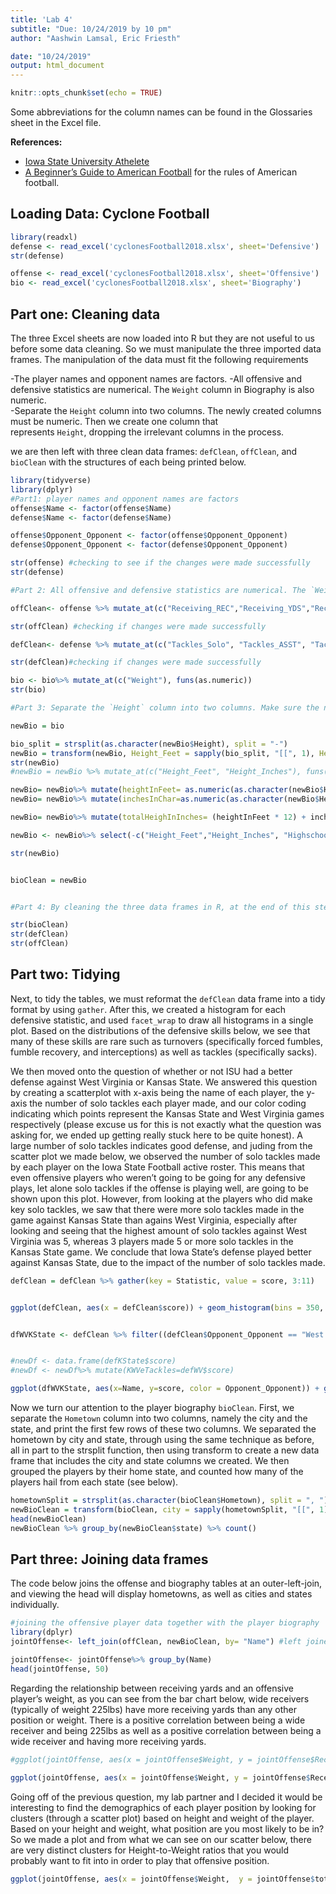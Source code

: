```yaml
---
title: 'Lab 4'
subtitle: "Due: 10/24/2019 by 10 pm"
author: "Aashwin Lamsal, Eric Friesth"

date: "10/24/2019"
output: html_document
---
```


```r
knitr::opts_chunk$set(echo = TRUE)
```


Some abbreviations for the column names can be found in the Glossaries sheet in the Excel file.

**References:**

- [Iowa State University Athelete](https://cyclones.com/index.aspx)
- [A Beginner's Guide to American Football](https://www.youtube.com/watch?v=3t6hM5tRlfA) for the rules of American football.

## Loading Data: Cyclone Football 
```r
library(readxl)
defense <- read_excel('cyclonesFootball2018.xlsx', sheet='Defensive')
str(defense)
```

```r
offense <- read_excel('cyclonesFootball2018.xlsx', sheet='Offensive')
bio <- read_excel('cyclonesFootball2018.xlsx', sheet='Biography')
```

## Part one: Cleaning data
The three Excel sheets are now loaded into R but they are not useful to us before some data cleaning. So we must manipulate the three imported data frames. The manipulation of the data must fit the following requirements

  -The player names and opponent names are factors.
  -All offensive and defensive statistics are numerical. The `Weight` column in Biography is also numeric.  
  -Separate the `Height` column into two columns. The newly created columns must be numeric. Then we create one column that     
   represents `Height`, dropping the irrelevant columns in the process.

  we are then left with three clean data frames: `defClean`, `offClean`, and `bioClean` with the structures of each being printed below.


```r
library(tidyverse)
library(dplyr)
#Part1: player names and opponent names are factors
offense$Name <- factor(offense$Name)
defense$Name <- factor(defense$Name)

offense$Opponent_Opponent <- factor(offense$Opponent_Opponent)
defense$Opponent_Opponent <- factor(defense$Opponent_Opponent)

str(offense) #checking to see if the changes were made successfully
str(defense)

#Part 2: All offensive and defensive statistics are numerical. The `Weight` column in Biography is also numeric. (Hint: look at `?mutate_at` if you want to save writing some code).

offClean<- offense %>% mutate_at(c("Receiving_REC","Receiving_YDS","Receiving_TD","Rushing_ATT","Rushing_YDS", "Rushing_TD", "Passing_CMP-ATT", "Passing_YDS", "Passing_TD", "Passing_INT"), funs(as.numeric), na.rm=TRUE)

str(offClean) #checking if changes were made successfully

defClean<- defense %>% mutate_at(c("Tackles_Solo", "Tackles_ASST", "Tackles_TFL","Tackles_Sack","Turnover_FF", "Turnover_FR", "Turnover_INT", "Pass_QBH", "Pass_PB"), funs(as.numeric), na.rm=TRUE)

str(defClean)#checking if changes were made successfully

bio <- bio%>% mutate_at(c("Weight"), funs(as.numeric))
str(bio)

#Part 3: Separate the `Height` column into two columns. Make sure the newly created columns are numeric. Then create one column that represents `Height` (Hint: Use a unit that works well). Drop any irrelavant columns from this process

newBio = bio

bio_split = strsplit(as.character(newBio$Height), split = "-")
newBio = transform(newBio, Height_Feet = sapply(bio_split, "[[", 1), Height_Inches = sapply(bio_split, "[[", 2))
str(newBio)
#newBio = newBio %>% mutate_at(c("Height_Feet", "Height_Inches"), funs(as.numeric))

newBio= newBio%>% mutate(heightInFeet= as.numeric(as.character(newBio$Height_Feet))) #since splitting the height into 2 columns gives us two columns of factors, converting to character then numeric is a workaround for the type conversion error caused by directly converting from factor type
newBio= newBio%>% mutate(inchesInChar=as.numeric(as.character(newBio$Height_Inches)))

newBio= newBio%>% mutate(totalHeighInInches= (heightInFeet * 12) + inchesInChar) #new calculated column for total heights

newBio <- newBio%>% select(-c("Height_Feet","Height_Inches", "Highschool", "Height", "heightInFeet", "inchesInChar"))

str(newBio)


bioClean = newBio


#Part 4: By cleaning the three data frames in R, at the end of this step you should have the following three clean data frames: `defClean`, `offClean`, and `bioClean`. Print the structures of these data frames. **Make sure your data types make sense for each variable.**

str(bioClean)
str(defClean)
str(offClean)

```



## Part two: Tidying 


Next, to tidy the tables, we must reformat the `defClean` data frame into a tidy format by using `gather`. After this, we created a histogram for each defensive statistic, and used `facet_wrap` to draw all histograms in a single plot. Based on the distributions of the defensive skills below, we see that many of these skills are rare such as turnovers (specifically forced fumbles, fumble recovery, and interceptions) as well as tackles (specifically sacks).

We then moved onto the question of whether or not ISU had a better defense against West Virginia or Kansas State. We answered this question by creating a scatterplot with x-axis being the name of each player, the y-axis the number of solo tackles each player made, and our color coding indicating which points represent the Kansas State and West Virginia games respectively (please excuse us for this is not exactly what the question was asking for, we ended up getting really stuck here to be quite honest). A large number of solo tackles indicates good defense, and juding from the scatter plot we made below, we observed the number of solo tackles made by each player on the Iowa State Football active roster. This means that even offensive players who weren't going to be going for any defensive plays, let alone solo tackles if the offense is playing well, are going to be shown upon this plot. However, from looking at the players who did make key solo tackles, we saw that there were more solo tackles made in the game against Kansas State than agains West Virginia, especially after looking and seeing that the highest amount of solo tackles against West Virginia was 5, whereas 3 players made 5 or more solo tackles in the Kansas State game. We conclude that Iowa State's defense played better against Kansas State, due to the impact of the number of solo tackles made.


```r

defClean = defClean %>% gather(key = Statistic, value = score, 3:11)


ggplot(defClean, aes(x = defClean$score)) + geom_histogram(bins = 350, binwidth = 1) + facet_wrap(~Statistic) + labs(title = "Distribution of Defensive Skill Statistics by their Score", x = "Score (10 point scale)", y = "Frequency of Defensive Skill")


dfWVKState <- defClean %>% filter((defClean$Opponent_Opponent == "West Virginia" & defClean$Statistic == "Tackles_Solo") |(defClean$Opponent_Opponent == "Kansas State" & defClean$Statistic == "Tackles_Solo" ))


#newDf <- data.frame(defKState$score)
#newDf <- newDf%>% mutate(KWVeTackles=defWV$score)

ggplot(dfWVKState, aes(x=Name, y=score, color = Opponent_Opponent)) + geom_point() + theme(axis.text.x =element_text(angle = 90, hjust= 1)) + labs(title = "Spread of Solo Tackles against Kansas State and West Virginia by each player", y = "Solo Tackles Made")+scale_fill_discrete(name = "Opponent")

```

Now we turn our attention to the player biography `bioClean`. First, we separate the `Hometown` column into two columns, namely the city and the state, and print the first few rows of these two columns. We separated the hometown by city and state, through using the same technique as before, all in part to the strsplit function, then using transform to create a new data frame that includes the city and state columns we created. We then grouped the players by their home state, and counted how many of the players hail from each state (see below).

```r
hometownSplit = strsplit(as.character(bioClean$Hometown), split = ", ")
newBioClean = transform(bioClean, city = sapply(hometownSplit, "[[", 1), state = sapply(hometownSplit, "[[", 2))
head(newBioClean)
newBioClean %>% group_by(newBioClean$state) %>% count()

```


## Part three: Joining data frames

The code below joins the offense and biography tables at an outer-left-join, and viewing the head will display hometowns, as well as cities and states individually.


```r
#joining the offensive player data together with the player biography 
library(dplyr)
jointOffense<- left_join(offClean, newBioClean, by= "Name") #left joined the player biography onto the offense table

jointOffense<- jointOffense%>% group_by(Name)
head(jointOffense, 50)


```

Regarding the relationship between receiving yards and an offensive player's weight, as you can see from the bar chart below, wide receivers (typically of weight 225lbs) have more receiving yards than any other position or weight. There is a positive correlation between being a wide receiver and being 225lbs as well as a positive correlation between being a wide receiver and having more receiving yards.

```r

#ggplot(jointOffense, aes(x = jointOffense$Weight, y = jointOffense$Receiving_YDS, color = jointOffense$Position)) + geom_point(position = "jitter") + labs(title = "Relationship between a Player's Weight and their Receiving Yards", x = "Player Weight (lbs)", y = "Player Receiving Yards")

ggplot(jointOffense, aes(x = jointOffense$Weight, y = jointOffense$Receiving_YDS, fill = jointOffense$Position, width = 2)) + geom_bar(stat = "identity") + labs(title = "Relationship between a Player's Weight and their Receiving Yards", x = "Player Weight (lbs)", y = "Player Receiving Yards")

```
 Going off of the previous question, my lab partner and I decided it would be interesting to find the demographics of each player position by looking for clusters (through a scatter plot) based on height and weight of the player. Based on your height and weight, what position are you most likely to be in? So we made a plot and from what we can see on our scatter below, there are very distinct clusters for Height-to-Weight ratios that you would probably want to fit into in order to play that offensive position.

```r

ggplot(jointOffense, aes(x = jointOffense$Weight,  y = jointOffense$totalHeighInInches, color = jointOffense$Position)) + geom_point(position = "jitter") + labs(title = "Weight to Height Correlation for Offensive Postions", x = "Weight (pounds)", y = "Height (inches)")



```

